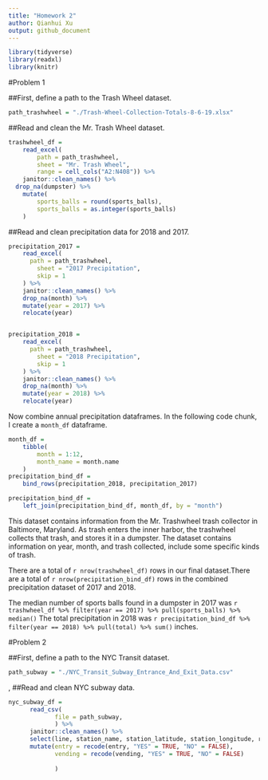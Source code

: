 ```yaml
---
title: "Homework 2"
author: Qianhui Xu
output: github_document
---
```


```r
library(tidyverse)
library(readxl)
library(knitr)
```

#Problem 1

##First, define a path to the Trash Wheel dataset. 

```r
path_trashwheel = "./Trash-Wheel-Collection-Totals-8-6-19.xlsx"
```


##Read and clean the Mr. Trash Wheel dataset. 

```r
trashwheel_df = 
	read_excel(
		path = path_trashwheel,
		sheet = "Mr. Trash Wheel",
		range = cell_cols("A2:N408")) %>% 
	janitor::clean_names() %>% 
  drop_na(dumpster) %>%
	mutate(
		sports_balls = round(sports_balls),
		sports_balls = as.integer(sports_balls)
	)
```

##Read and clean precipitation data for 2018 and 2017. 

```r
precipitation_2017 = 
	read_excel(
	  path = path_trashwheel,
		sheet = "2017 Precipitation",
		skip = 1
	) %>% 
	janitor::clean_names() %>% 
	drop_na(month) %>% 
	mutate(year = 2017) %>% 
	relocate(year)


precipitation_2018 = 
	read_excel(
	  path = path_trashwheel,
		sheet = "2018 Precipitation",
		skip = 1
	) %>% 
	janitor::clean_names() %>% 
	drop_na(month) %>% 
	mutate(year = 2018) %>% 
	relocate(year)

```

Now combine annual precipitation dataframes. In the following code chunk, I create a `month_df` dataframe. 

```r
month_df = 
	tibble(
		month = 1:12,
		month_name = month.name
	)
precipitation_bind_df = 
	bind_rows(precipitation_2018, precipitation_2017)

precipitation_bind_df = 
	left_join(precipitation_bind_df, month_df, by = "month")

```

This dataset contains information from the Mr. Trashwheel trash collector in Baltimore, Maryland. As trash enters the inner harbor, the trashwheel collects that trash, and stores it in a dumpster. The dataset contains information on year, month, and trash collected, include some specific kinds of trash. 

There are a total of `r nrow(trashwheel_df)` rows in our final dataset.There are a total of `r nrow(precipitation_bind_df)` rows in the combined precipitation dataset of 2017 and 2018.

The median number of sports balls found in a dumpster in 2017 was `r trashwheel_df %>% filter(year == 2017) %>% pull(sports_balls) %>% median()`
The total precipitation in 2018 was `r precipitation_bind_df %>% filter(year == 2018) %>% pull(total) %>% sum()` inches.

#Problem 2

##First, define a path to the NYC Transit dataset. 

```r
path_subway = "./NYC_Transit_Subway_Entrance_And_Exit_Data.csv"
```
,
##Read and clean NYC subway data.

```r
nyc_subway_df = 
      read_csv(
             file = path_subway, 
             ) %>% 
      janitor::clean_names() %>% 
      select(line, station_name, station_latitude, station_longitude, route1, route2, route3, route4, route5, route6, route7, route8, route9, route10, route11, entry, vending, entrance_type, ada) %>% 
      mutate(entry = recode(entry, "YES" = TRUE, "NO" = FALSE),
             vending = recode(vending, "YES" = TRUE, "NO" = FALSE)
             
             )

```






















